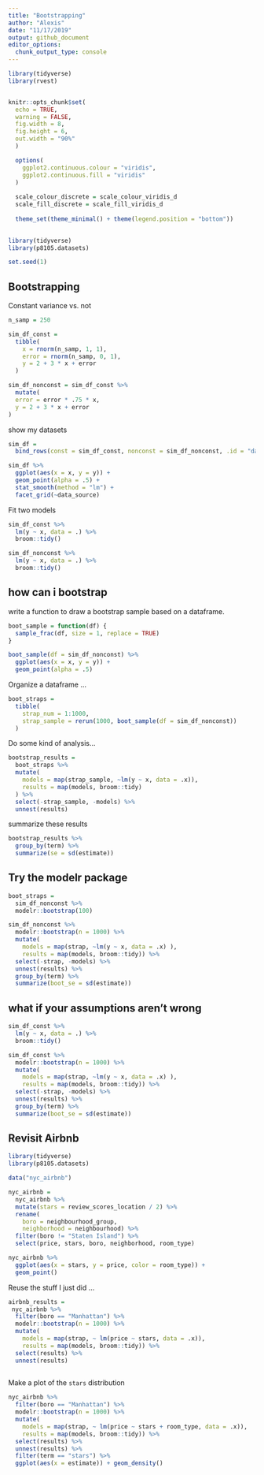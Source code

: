 ```yaml
---
title: "Bootstrapping"
author: "Alexis"
date: "11/17/2019"
output: github_document
editor_options: 
  chunk_output_type: console
---
```


```r
library(tidyverse)
library(rvest)


knitr::opts_chunk$set(
  echo = TRUE,
  warning = FALSE,
  fig.width = 8,
  fig.height = 6,
  out.width = "90%"
  )

  options(
    ggplot2.continuous.colour = "viridis",
    ggplot2.continuous.fill = "viridis"
  )
  
  scale_colour_discrete = scale_colour_viridis_d
  scale_fill_discrete = scale_fill_viridis_d
  
  theme_set(theme_minimal() + theme(legend.position = "bottom"))
  
```


```r
library(tidyverse)
library(p8105.datasets)

set.seed(1)
```

## Bootstrapping

Constant variance vs. not 
```r
n_samp = 250

sim_df_const = 
  tibble(
    x = rnorm(n_samp, 1, 1),
    error = rnorm(n_samp, 0, 1),
    y = 2 + 3 * x + error
  )

sim_df_nonconst = sim_df_const %>% 
  mutate(
  error = error * .75 * x,
  y = 2 + 3 * x + error
)
```

show my datasets
```r
sim_df = 
  bind_rows(const = sim_df_const, nonconst = sim_df_nonconst, .id = "data_source") 

sim_df %>% 
  ggplot(aes(x = x, y = y)) + 
  geom_point(alpha = .5) +
  stat_smooth(method = "lm") +
  facet_grid(~data_source) 
```

Fit two models
```r
sim_df_const %>%
  lm(y ~ x, data = .) %>%
  broom::tidy()

sim_df_nonconst %>%
  lm(y ~ x, data = .) %>%
  broom::tidy()
```

## how can i bootstrap

write a function to draw a bootstrap sample based on a dataframe.
```r
boot_sample = function(df) {
  sample_frac(df, size = 1, replace = TRUE) 
}
```
 
```r
boot_sample(df = sim_df_nonconst) %>%
  ggplot(aes(x = x, y = y)) +
  geom_point(alpha = .5)
```

Organize a dataframe ...

```r
boot_straps =
  tibble(
    strap_num = 1:1000,
    strap_sample = rerun(1000, boot_sample(df = sim_df_nonconst))
  )
```


Do some kind of analysis...

```r
bootstrap_results =
  boot_straps %>%
  mutate(
    models = map(strap_sample, ~lm(y ~ x, data = .x)),
    results = map(models, broom::tidy)
  ) %>%
  select(-strap_sample, -models) %>%
  unnest(results)
```

summarize these results

```r
bootstrap_results %>%
  group_by(term) %>%
  summarize(se = sd(estimate))
```

## Try the modelr package

```r
boot_straps =
  sim_df_nonconst %>%
  modelr::bootstrap(100)
```

```r
sim_df_nonconst %>% 
  modelr::bootstrap(n = 1000) %>% 
  mutate(
    models = map(strap, ~lm(y ~ x, data = .x) ),
    results = map(models, broom::tidy)) %>% 
  select(-strap, -models) %>% 
  unnest(results) %>% 
  group_by(term) %>% 
  summarize(boot_se = sd(estimate))
```

## what if your assumptions aren't wrong

```r
sim_df_const %>%
  lm(y ~ x, data = .) %>%
  broom::tidy()

sim_df_const %>% 
  modelr::bootstrap(n = 1000) %>% 
  mutate(
    models = map(strap, ~lm(y ~ x, data = .x) ),
    results = map(models, broom::tidy)) %>% 
  select(-strap, -models) %>% 
  unnest(results) %>% 
  group_by(term) %>% 
  summarize(boot_se = sd(estimate))
```

## Revisit Airbnb

```r
library(tidyverse)
library(p8105.datasets)
```

```r
data("nyc_airbnb")

nyc_airbnb = 
  nyc_airbnb %>% 
  mutate(stars = review_scores_location / 2) %>% 
  rename(
    boro = neighbourhood_group,
    neighborhood = neighbourhood) %>% 
  filter(boro != "Staten Island") %>% 
  select(price, stars, boro, neighborhood, room_type)
```

```r
nyc_airbnb %>% 
  ggplot(aes(x = stars, y = price, color = room_type)) + 
  geom_point() 
```

Reuse the stuff I just did ...

```r
 
airbnb_results =
 nyc_airbnb %>% 
  filter(boro == "Manhattan") %>% 
  modelr::bootstrap(n = 1000) %>% 
  mutate(
    models = map(strap, ~ lm(price ~ stars, data = .x)),
    results = map(models, broom::tidy)) %>% 
  select(results) %>% 
  unnest(results)
  
```

Make a plot of the `stars` distribution


```r
nyc_airbnb %>% 
  filter(boro == "Manhattan") %>% 
  modelr::bootstrap(n = 1000) %>% 
  mutate(
    models = map(strap, ~ lm(price ~ stars + room_type, data = .x)),
    results = map(models, broom::tidy)) %>% 
  select(results) %>% 
  unnest(results) %>% 
  filter(term == "stars") %>% 
  ggplot(aes(x = estimate)) + geom_density()
```



